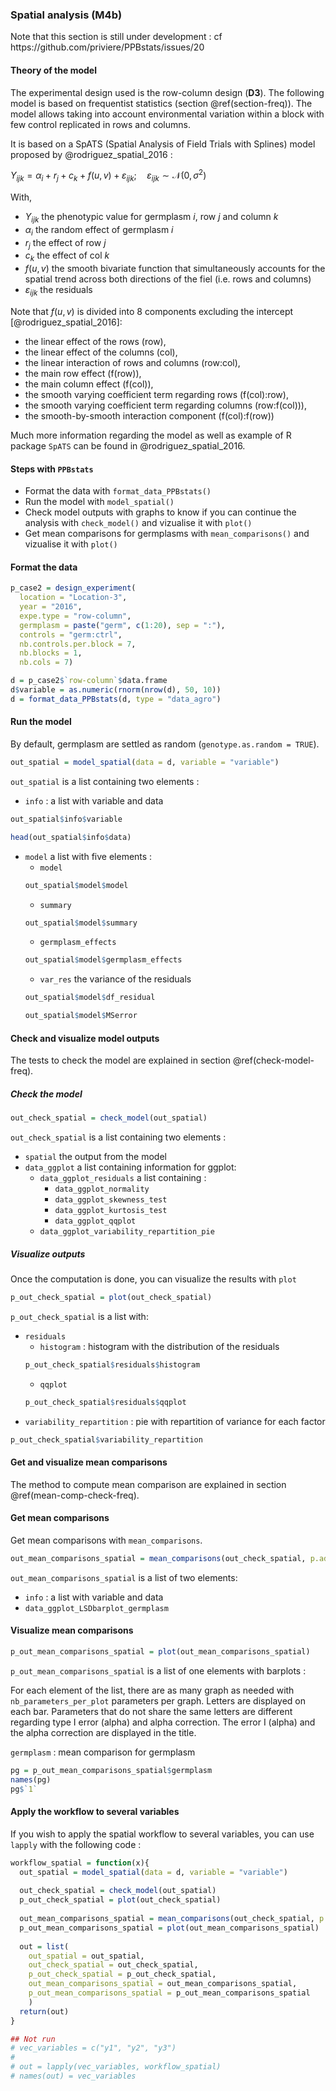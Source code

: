 ### Spatial analysis (**M4b**) {#spatial-analysis}

Note that this section is still under development : cf https://github.com/priviere/PPBstats/issues/20

#### Theory of the model

The experimental design used is the row-column design (**D3**).
The following model is based on frequentist statistics (section \@ref(section-freq)).
The model allows taking into account environmental variation within a block with few control replicated in rows and columns.

It is based on a SpATS (Spatial Analysis of Field Trials with Splines) model proposed by @rodriguez_spatial_2016 :

$Y_{ijk} = \alpha_{i} + r_{j} + c_{k} + f(u,v) + \varepsilon_{ijk}; \quad \varepsilon_{ijk} \sim \mathcal{N} (0,\sigma^2)$

With,

- $Y_{ijk}$ the phenotypic value for germplasm $i$, row $j$ and column $k$
- $\alpha_{i}$ the random effect of germplasm $i$
- $r_{j}$ the effect of row $j$ 
- $c_{k}$ the effect of col $k$ 
- $f(u,v)$ the smooth bivariate function that simultaneously accounts for the spatial trend across both directions of the fiel (i.e. rows and columns)
- $\varepsilon_{ijk}$ the residuals


Note that $f(u,v)$ is divided into 8 components excluding the intercept [@rodriguez_spatial_2016]:

- the linear effect of the rows (row),
- the linear effect of the columns (col), 
- the linear interaction of rows and columns (row:col),
- the main row effect (f(row)),
- the main column effect (f(col)),
- the smooth varying coefficient term regarding rows (f(col):row),
- the smooth varying coefficient term regarding columns (row:f(col))),
- the smooth-by-smooth interaction component (f(col):f(row))

Much more information regarding the model as well as example of R package `SpATS` can be found in @rodriguez_spatial_2016.


#### Steps with `PPBstats`

- Format the data with `format_data_PPBstats()`
- Run the model with `model_spatial()`
- Check model outputs with graphs to know if you can continue the analysis with `check_model()` and vizualise it with `plot()`
- Get mean comparisons for germplasms with `mean_comparisons()` and vizualise it with `plot()`

#### Format the data

```r
p_case2 = design_experiment(
  location = "Location-3",
  year = "2016",
  expe.type = "row-column",
  germplasm = paste("germ", c(1:20), sep = ":"),
  controls = "germ:ctrl",
  nb.controls.per.block = 7,
  nb.blocks = 1,
  nb.cols = 7)

d = p_case2$`row-column`$data.frame
d$variable = as.numeric(rnorm(nrow(d), 50, 10))
d = format_data_PPBstats(d, type = "data_agro")
```


#### Run the model

By default, germplasm are settled as random (`genotype.as.random = TRUE`).

```r
out_spatial = model_spatial(data = d, variable = "variable")
```

`out_spatial` is a list containing two elements :

- `info` : a list with variable and data
```r
out_spatial$info$variable

head(out_spatial$info$data)
```
- `model` a list with five elements :
    - `model`
    ```r
    out_spatial$model$model
    ```
    - `summary`
    ```r
    out_spatial$model$summary
    ```
    - `germplasm_effects`
    ```r
    out_spatial$model$germplasm_effects
    ```
    - `var_res` the variance of the residuals
    ```r
    out_spatial$model$df_residual
    ```
    ```r
    out_spatial$model$MSerror
    ```

#### Check and visualize model outputs

The tests to check the model are explained in section \@ref(check-model-freq).

##### Check the model

```r
out_check_spatial = check_model(out_spatial)
```

`out_check_spatial` is a list containing two elements :

- `spatial` the output from the model
- `data_ggplot` a list containing information for ggplot:
    - `data_ggplot_residuals` a list containing :
        - `data_ggplot_normality`
        - `data_ggplot_skewness_test`
        - `data_ggplot_kurtosis_test`
        - `data_ggplot_qqplot`
    - `data_ggplot_variability_repartition_pie`


##### Visualize outputs

Once the computation is done, you can visualize the results with `plot`

```r
p_out_check_spatial = plot(out_check_spatial)
```

`p_out_check_spatial` is a list with:

- `residuals`
    - `histogram` : histogram with the distribution of the residuals
    ```r
    p_out_check_spatial$residuals$histogram
    ```
    - `qqplot`
    ```r
    p_out_check_spatial$residuals$qqplot
    ```

- `variability_repartition` : pie with repartition of variance for each factor
```r
p_out_check_spatial$variability_repartition
```

#### Get and visualize mean comparisons

The method to compute mean comparison are explained in section \@ref(mean-comp-check-freq).

#### Get mean comparisons

Get mean comparisons with `mean_comparisons`.

```r
out_mean_comparisons_spatial = mean_comparisons(out_check_spatial, p.adj = "bonferroni")
```

`out_mean_comparisons_spatial` is a list of two elements:

- `info` : a list with variable and data
- `data_ggplot_LSDbarplot_germplasm`

#### Visualize mean comparisons
```r
p_out_mean_comparisons_spatial = plot(out_mean_comparisons_spatial)
```

`p_out_mean_comparisons_spatial` is a list of one elements with barplots :

For each element of the list, there are as many graph as needed with `nb_parameters_per_plot` parameters per graph.
Letters are displayed on each bar. Parameters that do not share the same letters are different regarding type I error (alpha) and alpha correction. 
The error I (alpha) and the alpha correction are displayed in the title. 

`germplasm` : mean comparison for germplasm
```r
pg = p_out_mean_comparisons_spatial$germplasm
names(pg)
pg$`1`
```

#### Apply the workflow to several variables

If you wish to apply the spatial workflow to several variables, you can use `lapply` with the following code :

```r
workflow_spatial = function(x){
  out_spatial = model_spatial(data = d, variable = "variable")
  
  out_check_spatial = check_model(out_spatial)
  p_out_check_spatial = plot(out_check_spatial)
  
  out_mean_comparisons_spatial = mean_comparisons(out_check_spatial, p.adj = "bonferroni")
  p_out_mean_comparisons_spatial = plot(out_mean_comparisons_spatial)
  
  out = list(
    out_spatial = out_spatial,
    out_check_spatial = out_check_spatial,
    p_out_check_spatial = p_out_check_spatial,
    out_mean_comparisons_spatial = out_mean_comparisons_spatial,
    p_out_mean_comparisons_spatial = p_out_mean_comparisons_spatial
    )
  return(out)
}

## Not run 
# vec_variables = c("y1", "y2", "y3")
#
# out = lapply(vec_variables, workflow_spatial)
# names(out) = vec_variables
```


